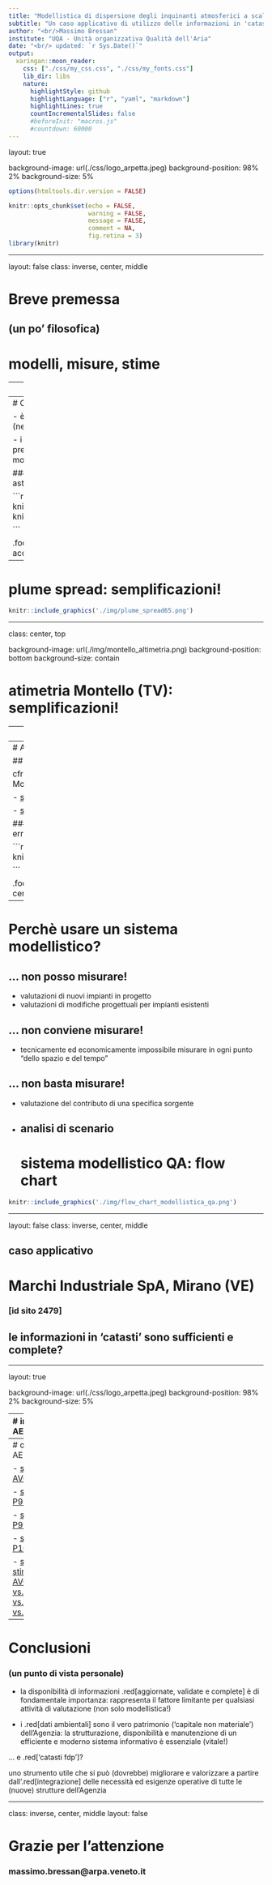 ```yaml
---
title: "Modellistica di dispersione degli inquinanti atmosferici a scala locale"
subtitle: "Un caso applicativo di utilizzo delle informazioni in 'catasti fdp'<br/>"
author: "<br/>Massimo Bressan"
institute: "UQA - Unità organizzativa Qualità dell'Aria"
date: "<br/> updated: `r Sys.Date()`"
output:
  xaringan::moon_reader:
    css: ["./css/my_css.css", "./css/my_fonts.css"]
    lib_dir: libs
    nature:
      highlightStyle: github
      highlightLanguage: ["r", "yaml", "markdown"]
      highlightLines: true
      countIncrementalSlides: false
      #beforeInit: "macros.js"
      #countdown: 60000
---
```

layout: true

background-image: url(./css/logo_arpetta.jpeg)
background-position: 98% 2%
background-size: 5%

```r

options(htmltools.dir.version = FALSE)

knitr::opts_chunk$set(echo = FALSE,
                      warning = FALSE, 
                      message = FALSE,
                      comment = NA,
                      fig.retina = 3)
library(knitr)

```

---

layout: false
class: inverse, center, middle

# Breve premessa 
## (un po' filosofica)

# modelli, misure, stime

---
layout: true

background-image: url(./css/logo_arpetta.jpeg)
background-position: 98% 2%
background-size: 5%
---
# Che cos'è un modello?

- è una rappresentazione semplificata della realtà (necessariamente!)

- i modelli, anche quelli più complessi e sofisticati, non prescindono mai dall'utilizzo di misure (anch'esse dei modelli della realtà!)

#### dal reale al modello per .red[semplificazioni, astrazioni, assunzioni]


```r

knitr::include_graphics('./img/plume_historical.png') 
knitr::include_graphics('./img/plume_scheme.png') 
knitr::include_graphics('./img/plume_real_vs_model.png') 

```

.footnote[
...e "tanto peggio per i fatti (se non si accordano con la teoria)", attribuita a Hegel
]

---
# plume spread: semplificazioni!

```r

knitr::include_graphics('./img/plume_spread65.png')

```
---

class: center, top

background-image: url(./img/montello_altimetria.png)
background-position: bottom
background-size: contain

# atimetria Montello (TV): semplificazioni!

---
class: center, bottom

background-image: url(./img/pianezze2.jpeg)
background-position: center
background-size: contain

# altezza di rimescolamento: astrazioni!

.white[***2011-01-18 11:00, vista da Pianezze (~1000 m slm), M.te Cesen, TV***]

---
# AERMOD vs. CALPUFF: assunzioni!

## algoritmi differenti  ->  risultati confrontabili?

cfr. mappe di ricaduta caso studio Fonderia di Montebelluna (TV)

- [stima AERMOD](./img/map_aermod.html)

- [stima CALPUFF](./img/map_calpuff.html)

### attenzione alle facili conclusioni, spesso errate...

```r

knitr::include_graphics('./img/dubbio_omino.jpg')

```

.footnote[
"il dubbio non è piacevole ma la certezza è ridicola", Voltaire
]
---
# Perchè usare un sistema modellistico?

## ... non posso misurare!

- valutazioni di nuovi impianti in progetto
- valutazioni di modifiche progettuali per impianti esistenti 

## ... non conviene misurare!

- tecnicamente ed economicamente impossibile misurare in ogni punto "dello spazio e del tempo"

## ... non basta misurare!

- valutazione del contributo di una specifica sorgente
- analisi di scenario
---
# sistema modellistico QA: flow chart 

```r

knitr::include_graphics('./img/flow_chart_modellistica_qa.png')

```

---

layout: false
class: inverse, center, middle

## caso applicativo 
# Marchi Industriale SpA, Mirano (VE)
### [id sito 2479]

## le informazioni in 'catasti' sono sufficienti e complete?

---

layout: true

background-image: url(./css/logo_arpetta.jpeg)
background-position: 98% 2%
background-size: 5%

---
# input AERMOD

### dataset minimo per una valutazione di tipo 'speditivo'

descrizione sorgente di emissione puntuale (camino)

.pull-left-augmented[

*parametri geometrici e di esercizio*

1. coordinate piane (epsg:32632) 
  - X = 743912 
  - Y = 5038930

1. diametro camino [m] = 0.80

1. altezza camino [m] = 20.0

1. flusso massa inquinante [g/s] = 2.23

1. velocità uscita effluenti [m/s] = 12.4

1. temperatura effluenti [K] = 308.0

]

.pull-right-reduced[

*in 'catasti'?*

.red[NOK]
.white[blank row]
.white[blank row]
.white[blank row]

.green[OK]

.green[OK]

.green[OK, 2016]

.red[pars, ?]

.red[pars, ?]

]
---
# output AERMOD

- [stima AVG](./img/AERMOD_AVG.html)

- [stima P98](./img/AERMOD_P098.html)

- [stima P99](./img/AERMOD_P099.html)

- [stima P100](./img/AERMOD_P100.html)

- [sync stima AVG vs. P098 vs. P099 vs. P100](./img/AERMOD_cfr_AVG_P098_P099_P100.html)

---

# Conclusioni 
### (un punto di vista personale)

- la disponibilità di informazioni .red[aggiornate, validate e complete] è di fondamentale importanza:  rappresenta il fattore limitante per qualsiasi attività di valutazione (non solo modellistica!)

- i .red[dati ambientali] sono il vero patrimonio ('capitale non materiale') dell'Agenzia: la strutturazione, disponibilità e manutenzione di un efficiente e moderno sistema informativo è essenziale (vitale!)

... e .red['catasti fdp']?

uno strumento utile che si può (dovrebbe) migliorare e valorizzare a partire dall'.red[integrazione] delle necessità ed esigenze operative di tutte le (nuove) strutture dell'Agenzia

---
class: inverse, center, middle
layout: false

# Grazie per l'attenzione 

### massimo.bressan@arpa.veneto.it